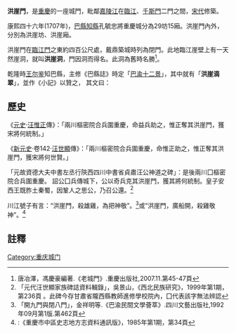 '''洪崖門'''，是[[重慶|重慶]]的一座城門，毗鄰[[嘉陵江|嘉陵江]]在[[忠县|臨江]]、[[千斯門|千斯門]]二門之間，[[宋代|宋代]]修築。

康熙四十六年(1707年)，[[巴縣|巴縣]][[知縣|知縣]]孔毓忠將重慶城分為29坊15廂。洪崖門內外，分別為洪崖坊、洪崖廂。

洪崖門在[[臨江門|臨江門]]之東約四百公尺處，戴鼎築城時列為閉門。此地臨江崖壁上有一天然崖洞，就叫'''洪崖洞'''，門因洞而得名。此洞為舊時名勝<ref>唐冶澤，馮慶豪編著.《老城門》.重慶出版社,2007.11.第45-47頁</ref>。

{{Quotation|城西雉堞下有洞曰洪崖，覆以巨石，其下嵌空，飛瀑時至，亦名滴水崖。有[[元丰_(北宋)|元豐]]時[[蘇軾|蘇軾]]、[[任仲儀|任仲儀]]、[[黃庭堅|黃庭堅]]題刻。|〈明〉曹學儉|蜀中名勝記}}

乾隆時[[王尔鉴|王尔鉴]]知巴縣，主修《巴縣誌》時定「[[巴渝十二景|巴渝十二景]]」，其中就有「'''洪崖滴翠'''」，並作《小記》以贊之，  其文曰：

{{Quotation|洪崖洞在洪崖廂，懸城石壁千仞，洞可容數百人，上刻洪崖洞三大篆字，詩數章，漫滅不可讀。城內諸水逾堞抹岩額而下，夏秋如瀑布，冬春溜滴，匯為小池入江。石苔疊翠，池水翻瀾，夕陽返照，五色陸離，莫可名狀。至若漁舟唱晚，響答岩音，又空色之別趣也。|〈清〉王爾鑒|乾隆巴縣誌}}

== 歷史 ==
《[[元史|元史]]·[[汪惟正|汪惟正]]傳》：「兩川樞密院合兵圍重慶，命益兵助之，惟正奪其洪崖門，獲宋將何統制。」

《[[新元史|新元史]]·卷142·[[汪世顯|汪世顯]]傳》：「兩川樞密院合兵圍重慶，命惟正助之，惟正奪其洪崖門，獲宋將何世賢。」

「元故資德大夫中書左丞行陝西四川中書省貞肅汪公神道之碑」：是後兩川囗樞密院合兵圍重慶。 詔公囗兵傳城下，公以奇兵克其洪崖門，獲其將何統制。皇子安西王既胙土秦蜀，因鞏人之思公，乃召公還。<ref>「元代汪世顯家族碑誌資料輯錄」，吳景山，《西北民族研究》，1999年第1期，第236頁 。此碑今存甘肅省隴西縣教師進修學校院內，囗代表該字無法辨認</ref>

川江號子有言：“洪崖門，殺雄雞，為把神敬”。<ref>「開九門與閉八門」，金祥明等.《巴渝民間文學薈萃》.四川文藝出版社,1992年09月第1版.第462頁</ref>或“洪崖門，廣船開，殺雞敬神”。<ref>:《重慶市中區史志地方志資料通訊版》，1985年第1期，第34頁</ref>

==註釋==
{{reflist}}

{{重慶城門}}
[[Category:重庆城门|Category:重庆城门]]